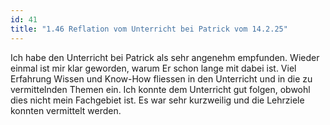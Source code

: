 ```yaml
---
id: 41
title: "1.46 Reflation vom Unterricht bei Patrick vom 14.2.25"
---
```


Ich habe den Unterricht bei Patrick als sehr angenehm empfunden. Wieder einmal ist mir klar geworden, warum Er schon lange mit dabei ist. Viel Erfahrung Wissen und Know-How fliessen in den Unterricht und in die zu vermittelnden Themen ein. Ich konnte dem Unterricht gut folgen, obwohl dies nicht mein Fachgebiet ist. Es war sehr kurzweilig und die Lehrziele konnten vermittelt werden.

